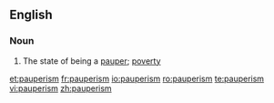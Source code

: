 ==English==

===Noun===
{{en-noun|-}}

# The state of being a [[pauper]]; [[poverty]]

[[et:pauperism]]
[[fr:pauperism]]
[[io:pauperism]]
[[ro:pauperism]]
[[te:pauperism]]
[[vi:pauperism]]
[[zh:pauperism]]